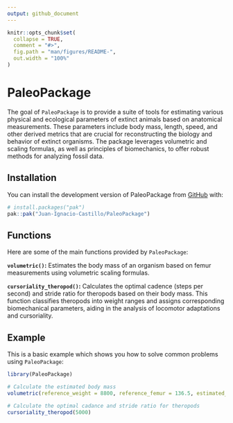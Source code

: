 ```yaml
---
output: github_document
---
```


<!-- README.md is generated from README.Rmd. Please edit that file -->

```r
knitr::opts_chunk$set(
  collapse = TRUE,
  comment = "#>",
  fig.path = "man/figures/README-",
  out.width = "100%"
)
```

# PaleoPackage

<!-- badges: start -->
<!-- badges: end -->

The goal of `PaleoPackage` is to provide a suite of tools for estimating various physical and ecological parameters of extinct animals based on anatomical measurements. These parameters include body mass, length, speed, and other derived metrics that are crucial for reconstructing the biology and behavior of extinct organisms. The package leverages volumetric and scaling formulas, as well as principles of biomechanics, to offer robust methods for analyzing fossil data. 

## Installation

You can install the development version of PaleoPackage from [GitHub](https://github.com/) with:

``` r
# install.packages("pak")
pak::pak("Juan-Ignacio-Castillo/PaleoPackage")
```

## Functions 

Here are some of the main functions provided by `PaleoPackage`:

**`volumetric()`:** Estimates the body mass of an organism based on femur measurements using volumetric scaling formulas.

**`cursoriality_theropod()`:** Calculates the optimal cadence (steps per second) and stride ratio for theropods based on their body mass. This function classifies theropods into weight ranges and assigns corresponding biomechanical parameters, aiding in the analysis of locomotor adaptations and cursoriality.

## Example

This is a basic example which shows you how to solve common problems using `PaleoPackage`:

```r
library(PaleoPackage)
```

```r
# Calculate the estimated body mass
volumetric(reference_weight = 8800, reference_femur = 136.5, estimated_femur = 143)
```
```r
# Calculate the optimal cadance and stride ratio for theropods
cursoriality_theropod(5000)
```
